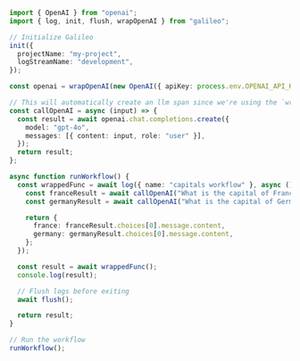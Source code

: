 ```typescript TypeScript
import { OpenAI } from "openai";
import { log, init, flush, wrapOpenAI } from "galileo";

// Initialize Galileo
init({
  projectName: "my-project",
  logStreamName: "development",
});

const openai = wrapOpenAI(new OpenAI({ apiKey: process.env.OPENAI_API_KEY }));

// This will automatically create an llm span since we're using the `wrapOpenAI` wrapper
const callOpenAI = async (input) => {
  const result = await openai.chat.completions.create({
    model: "gpt-4o",
    messages: [{ content: input, role: "user" }],
  });
  return result;
};

async function runWorkflow() {
  const wrappedFunc = await log({ name: "capitals workflow" }, async () => {
    const franceResult = await callOpenAI("What is the capital of France?");
    const germanyResult = await callOpenAI("What is the capital of Germany?");

    return {
      france: franceResult.choices[0].message.content,
      germany: germanyResult.choices[0].message.content,
    };
  });

  const result = await wrappedFunc();
  console.log(result);

  // Flush logs before exiting
  await flush();

  return result;
}

// Run the workflow
runWorkflow();
```
